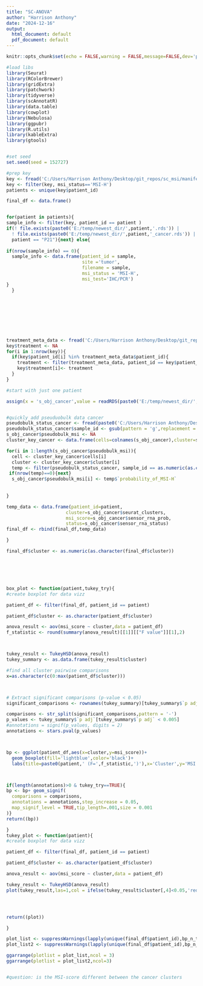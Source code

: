 ```yaml
---
title: "SC-ANOVA"
author: "Harrison Anthony"
date: "2024-12-16"
output:
  html_document: default
  pdf_document: default
---
```



```r
knitr::opts_chunk$set(echo = FALSE,warning = FALSE,message=FALSE,dev='png',dpi=300)
```
```r

#load libs
library(Seurat)
library(RColorBrewer)
library(gridExtra)
library(patchwork)
library(tidyverse)
library(scAnnotatR)
library(data.table)
library(cowplot)
library(Nebulosa)
library(ggpubr)
library(R.utils)
library(kableExtra)
library(gtools)


#set seed
set.seed(seed = 152727)


```

```r
#prep key
key <- fread('C:/Users/Harrison Anthony/Desktop/git_repos/sc_msi/manifests/combined_key.tsv')
key <- filter(key, msi_status=='MSI-H')
patients <- unique(key$patient_id)

final_df <- data.frame()


for(patient in patients){
sample_info <- filter(key, patient_id == patient )
if(! file.exists(paste0('E:/temp/newest_dir/',patient,'.rds')) | 
  ! file.exists(paste0('E:/temp/newest_dir/',patient,'_cancer.rds')) |
  patient == "P21"){next} else{
 
if(nrow(sample_info) == 0){
  sample_info <- data.frame(patient_id = sample,
                            site ='tumor',
                            filename = sample,
                            msi_status = 'MSI-H',
                            msi_test='IHC/PCR')
} 
  }


  
  
  
  
  
  
treatment_meta_data <- fread('C:/Users/Harrison Anthony/Desktop/git_repos/sc_msi/manifests/final_gsm_key2.tsv')
key$treatment <- NA
for(i in 1:nrow(key)){
  if(key$patient_id[i] %in% treatment_meta_data$patient_id){
    treatment <- filter(treatment_meta_data, patient_id == key$patient_id[i]) %>% select('treatment')
    key$treatment[i]<- treatment
  }
}

#start with just one patient

assign(x = 's_obj_cancer',value = readRDS(paste0('E:/temp/newest_dir/',patient,'_cancer.rds')))


#quickly add pseuduobulk data cancer
pseudobulk_status_cancer <- fread(paste0('C:/Users/Harrison Anthony/Desktop/git_repos/sc_msi/sensor_rna_results/',patient,'_cancer.txt'))
pseudobulk_status_cancer$sample_id <- gsub(pattern = 'g',replacement = '',x = pseudobulk_status_cancer$sample_id)
s_obj_cancer$pseudobulk_msi <- NA
cluster_key_cancer <- data.frame(cells=colnames(s_obj_cancer),cluster=s_obj_cancer$seurat_clusters)

for(i in 1:length(s_obj_cancer$pseudobulk_msi)){
  cell <- cluster_key_cancer$cells[i]
  cluster <- cluster_key_cancer$cluster[i]
  temp <- filter(pseudobulk_status_cancer, sample_id == as.numeric(as.character(cluster)))
 if(nrow(temp)==0){next}
  s_obj_cancer$pseudobulk_msi[i] <- temp$`probability_of_MSI-H`
  
  
}

temp_data <- data.frame(patient_id=patient,
                      cluster=s_obj_cancer$seurat_clusters,
                      msi_score=s_obj_cancer$sensor_rna_prob,
                      status=s_obj_cancer$sensor_rna_status)
final_df <- rbind(final_df,temp_data)

}

final_df$cluster <- as.numeric(as.character(final_df$cluster))







```
```r

box_plot <- function(patient,tukey_try){
#create boxplot for data vizz

patient_df <- filter(final_df, patient_id == patient) 

patient_df$cluster <- as.character(patient_df$cluster)

anova_result <- aov(msi_score ~ cluster,data = patient_df)
f_statistic <- round(summary(anova_result)[[1]][["F value"]][1],2)



tukey_result <- TukeyHSD(anova_result)
tukey_summary <- as.data.frame(tukey_result$cluster)

#find all cluster pairwise comparisons
x=as.character(c(0:max(patient_df$cluster)))



# Extract significant comparisons (p-value < 0.05)
significant_comparisons <- rownames(tukey_summary)[tukey_summary$`p adj` < 0.005]

comparisons <- str_split(significant_comparisons,pattern = '-')
p_values <- tukey_summary$`p adj`[tukey_summary$`p adj` < 0.005]
#annotations = signif(p_values, digits = 2)
annotations <- stars.pval(p_values)



bp <- ggplot(patient_df,aes(x=cluster,y=msi_score))+
  geom_boxplot(fill='lightblue',color='black')+
  labs(title=paste0(patient,' (F=',f_statistic,')'),x='Cluster',y='MSI score')+theme_minimal()



if(length(annotations)>0 & tukey_try==TRUE){
bp <- bp+ geom_signif(
  comparisons = comparisons,
  annotations = annotations,step_increase = 0.05,
  map_signif_level = TRUE,tip_length=.001,size = 0.001
)}
return((bp))

}
tukey_plot <- function(patient){
#create boxplot for data vizz

patient_df <- filter(final_df, patient_id == patient) 

patient_df$cluster <- as.character(patient_df$cluster)

anova_result <- aov(msi_score ~ cluster,data = patient_df)

tukey_result <- TukeyHSD(anova_result)
plot(tukey_result,las=1,col = ifelse(tukey_result$cluster[,4]<0.05,'red','black'))




return((plot))

}

plot_list <- suppressWarnings(lapply(unique(final_df$patient_id),bp_n_tukey,tukey_try=FALSE))
plot_list2 <- suppressWarnings(lapply(unique(final_df$patient_id),bp_n_tukey,tukey_try=TRUE))

ggarrange(plotlist = plot_list,ncol = 3)
ggarrange(plotlist = plot_list2,ncol=3)


#question: is the MSI-score different between the cancer clusters



```
